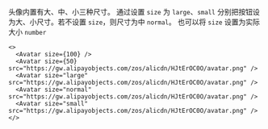 头像内置有大、中、小三种尺寸。
通过设置 `size` 为 `large`、`small` 分别把按钮设为大、小尺寸。若不设置 `size`，则尺寸为中 `normal`。
也可以将 `size` 设置为实际大小 `number`

```tsx
<>
  <Avatar size={100} />
  <Avatar size={50} src="https://gw.alipayobjects.com/zos/alicdn/HJtErOC0O/avatar.png" />
  <Avatar size="large" src="https://gw.alipayobjects.com/zos/alicdn/HJtErOC0O/avatar.png" />
  <Avatar size="normal" src="https://gw.alipayobjects.com/zos/alicdn/HJtErOC0O/avatar.png" />
  <Avatar size="small" src="https://gw.alipayobjects.com/zos/alicdn/HJtErOC0O/avatar.png" />
</>
```
